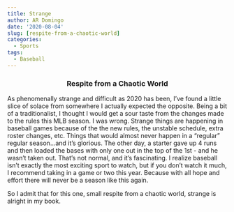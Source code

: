 ```yaml
---
title: Strange
author: AR Domingo
date: '2020-08-04'
slug: [respite-from-a-chaotic-world]
categories:
  - Sports
tags:
  - Baseball
---
```


<center>
### Respite from a Chaotic World
</center>



As phenomenally strange and difficult as 2020 has been, I've found a little slice of solace from somewhere I actually expected the opposite. Being a bit of a traditionalist, I thought I would get a sour taste from the changes made to the rules this MLB season.  I was wrong.  Strange things are happening in baseball games because of the the new rules, the unstable schedule, extra roster changes, etc.  Things that would almost never happen in a "regular" regular season...and it's glorious.  The other day, a starter gave up 4 runs and then loaded the bases with only one out in the top of the 1st - and he wasn't taken out.  That's not normal, and it's fascinating.  I realize baseball isn't exactly the most exciting sport to watch, but if you don't watch it much, I recommend taking in a game or two this year.  Because with all hope and effort there will never be a season like this again.<br>


So I admit that for this one, small respite from a chaotic world, strange is alright in my book.<br><br>